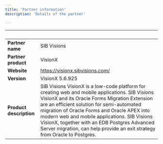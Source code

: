 ```yaml
---
title: 'Partner information'
description: 'Details of the partner'

---
```

| &nbsp;     | &nbsp; |
| ----------- | ----------- |
| **Partner name**      | SIB Visions       |
| **Partner product**   |  VisionX       |
| **Website**      |    https://visionx.sibvisions.com/   |
| **Version**   |  VisionX 5.6.925      |
| **Product description**      |  SIB Visions VisionX is a low-code platform for creating web and mobile applications. SIB Visions VisionX and its Oracle Forms Migration Extension are an efficient solution for semi-automated migration of Oracle Forms and Oracle APEX into modern web and mobile applications. SIB Visions VisionX, together with an EDB Postgres Advanced Server migration, can help provide an exit strategy from Oracle to Postgres.   |

